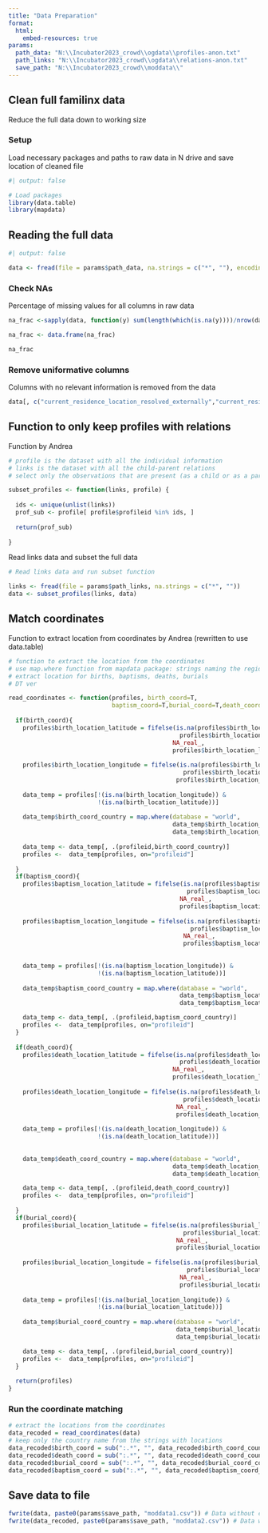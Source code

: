 ```yaml
---
title: "Data Preparation"
format:
  html:
    embed-resources: true
params:
  path_data: "N:\\Incubator2023_crowd\\ogdata\\profiles-anon.txt"
  path_links: "N:\\Incubator2023_crowd\\ogdata\\relations-anon.txt"
  save_path: "N:\\Incubator2023_crowd\\moddata\\"
---
```


## Clean full familinx data

Reduce the full data down to working size

### Setup

Load necessary packages and paths to raw data in N drive and save location of cleaned file

```r
#| output: false

# Load packages
library(data.table)
library(mapdata)

```

## Reading the full data

```r
#| output: false

data <- fread(file = params$path_data, na.strings = c("*", ""), encoding = "UTF-8")

```

### Check NAs

Percentage of missing values for all columns in raw data

```r

na_frac <-sapply(data, function(y) sum(length(which(is.na(y))))/nrow(data)*100)

na_frac <- data.frame(na_frac)

na_frac

```

### Remove uniformative columns

Columns with no relevant information is removed from the data

```r

data[, c("current_residence_location_resolved_externally","current_residence_resolved_extern_confidence", "current_residence_resolved_extern_type", "birth_date_circa", "birth_location_resolved_externally", "birth_location_resolved_extern_confidence", "birth_location_resolved_extern_type", "death_date_circa", "death_location_resolved_externally", "death_location_resolved_extern_confidence", "death_location_resolved_extern_type", "burial_date_circa", "burial_location_resolved_externally", "burial_location_resolved_extern_confidence", "burial_location_resolved_extern_type", "baptism_date_circa", "baptism_location_resolved_externally", "baptism_location_resolved_extern_confidence",  "baptism_location_resolved_extern_type"):=NULL] 

```

## Function to only keep profiles with relations

Function by Andrea

```r

# profile is the dataset with all the individual information
# links is the dataset with all the child-parent relations 
# select only the observations that are present (as a child or as a parent) in the links dataset

subset_profiles <- function(links, profile) {
  
  ids <- unique(unlist(links))
  prof_sub <- profile[ profile$profileid %in% ids, ]
  
  return(prof_sub)
  
}

```

Read links data and subset the full data

```r

# Read links data and run subset function

links <- fread(file = params$path_links, na.strings = c("*", ""))
data <- subset_profiles(links, data)

```

## Match coordinates

Function to extract location from coordinates by Andrea (rewritten to use data.table)

```r

# function to extract the location from the coordinates
# use map.where function from mapdata package: strings naming the region identified by the coordinates
# extract location for births, baptisms, deaths, burials
# DT ver

read_coordinates <- function(profiles, birth_coord=T,
                             baptism_coord=T,burial_coord=T,death_coord=T){
  
  if(birth_coord){
    profiles$birth_location_latitude = fifelse(is.na(profiles$birth_location_longitude) |
                                                profiles$birth_location_latitude==0,
                                              NA_real_,
                                              profiles$birth_location_latitude)
    
    profiles$birth_location_longitude = fifelse(is.na(profiles$birth_location_latitude) |
                                                 profiles$birth_location_longitude==0,NA_real_,
                                               profiles$birth_location_longitude)
    
    data_temp = profiles[!(is.na(birth_location_longitude)) &
                         !(is.na(birth_location_latitude))]
    
    data_temp$birth_coord_country = map.where(database = "world",
                                              data_temp$birth_location_longitude,
                                              data_temp$birth_location_latitude)
    
    data_temp <- data_temp[, .(profileid,birth_coord_country)]
    profiles <-  data_temp[profiles, on="profileid"]
    
  }
  if(baptism_coord){
    profiles$baptism_location_latitude = fifelse(is.na(profiles$baptism_location_longitude) |
                                                  profiles$baptism_location_latitude==0,
                                                NA_real_,
                                                profiles$baptism_location_latitude)
    
    profiles$baptism_location_longitude = fifelse(is.na(profiles$baptism_location_latitude) |
                                                   profiles$baptism_location_longitude==0,
                                                 NA_real_,
                                                 profiles$baptism_location_longitude)
    
    
    data_temp = profiles[!(is.na(baptism_location_longitude)) &
                         !(is.na(baptism_location_latitude))]
    
    data_temp$baptism_coord_country = map.where(database = "world",
                                                data_temp$baptism_location_longitude,
                                                data_temp$baptism_location_latitude)

    data_temp <- data_temp[, .(profileid,baptism_coord_country)]
    profiles <-  data_temp[profiles, on="profileid"]
  }
  
  if(death_coord){
    profiles$death_location_latitude = fifelse(is.na(profiles$death_location_longitude) |
                                                profiles$death_location_latitude==0,
                                              NA_real_,
                                              profiles$death_location_latitude)
    
    profiles$death_location_longitude = fifelse(is.na(profiles$death_location_latitude) |
                                                 profiles$death_location_longitude==0,
                                               NA_real_,
                                               profiles$death_location_longitude)
    
    data_temp = profiles[!(is.na(death_location_longitude)) &
                         !(is.na(death_location_latitude))]
  
    
    data_temp$death_coord_country = map.where(database = "world",
                                              data_temp$death_location_longitude,
                                              data_temp$death_location_latitude)

    data_temp <- data_temp[, .(profileid,death_coord_country)]
    profiles <-  data_temp[profiles, on="profileid"]
    
  }
  if(burial_coord){
    profiles$burial_location_latitude = fifelse(is.na(profiles$burial_location_longitude) |
                                                 profiles$burial_location_latitude==0,
                                               NA_real_,
                                               profiles$burial_location_latitude)
    
    profiles$burial_location_longitude = fifelse(is.na(profiles$burial_location_latitude) |
                                                  profiles$burial_location_longitude==0,
                                                NA_real_,
                                                profiles$burial_location_longitude)
    
    data_temp = profiles[!(is.na(burial_location_longitude)) &
                         !(is.na(burial_location_latitude))]
    
    data_temp$burial_coord_country = map.where(database = "world",
                                               data_temp$burial_location_longitude,
                                               data_temp$burial_location_latitude)

    data_temp <- data_temp[, .(profileid,burial_coord_country)]
    profiles <-  data_temp[profiles, on="profileid"]
  }
    
  return(profiles)
}

```

### Run the coordinate matching

```r

# extract the locations from the coordinates 
data_recoded = read_coordinates(data)
# keep only the country name from the strings with locations
data_recoded$birth_coord = sub(":.*", "", data_recoded$birth_coord_country)
data_recoded$death_coord = sub(":.*", "", data_recoded$death_coord_country)
data_recoded$burial_coord = sub(":.*", "", data_recoded$burial_coord_country)
data_recoded$baptism_coord = sub(":.*", "", data_recoded$baptism_coord_country)

```

## Save data to file

```r

fwrite(data, paste0(params$save_path, "moddata1.csv")) # Data without coordinate matching
fwrite(data_recoded, paste0(params$save_path, "moddata2.csv")) # Data with coordinate matching

```